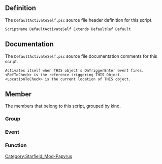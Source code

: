 {{Script_Object_Summary
| title = DefaultActivateSelf
| name = [[SFM:Script-DefaultActivateSelf|DefaultActivateSelf]]
| extends = [[SFM:Script-DefaultRef|DefaultRef]] → [[SFM:Script-DefaultRefParent|DefaultRefParent]] → [[SFM:Script-ObjectReference|ObjectReference]] → [[SFM:Script-Form|Form]] → [[SFM:Script-ScriptObject|ScriptObject]]
| flags = Default
}}


== Definition ==
The <code>DefaultActivateSelf.psc</code> source file header definition for this script.

<source lang="papyrus">
ScriptName DefaultActivateSelf Extends DefaultRef Default
</source>


== Documentation ==
The <code>DefaultActivateSelf.psc</code> source file documentation comments for this script.

<source>
Activates itself when THIS object's OnTriggerEnter event fires.
<RefToCheck> is the reference triggering THIS Object.
<LocationToCheck> is the current location of THIS object.
</source>


== Member ==
The members that belong to this script, grouped by kind.

=== Group ===
{{Script_Object_Member_Summary
| title = Quest_Properties
| script = [[SFM:Script-DefaultActivateSelf|DefaultActivateSelf]]
| name = [[SFM:Script-DefaultActivateSelf/Quest_Properties|Quest_Properties]]
| kind = Group
| flags = collapsed
| documentation = Double-Click to EXPAND
}}

{{Script_Object_Member_Summary
| title = Script_Specific_Properties
| script = [[SFM:Script-DefaultActivateSelf|DefaultActivateSelf]]
| name = [[SFM:Script-DefaultActivateSelf/Script_Specific_Properties|Script_Specific_Properties]]
| kind = Group
}}

=== Event ===
{{Script_Object_Member_Summary
| title = OnInit
| script = [[SFM:Script-DefaultActivateSelf|DefaultActivateSelf]]
| name = [[SFM:Script-DefaultActivateSelf/OnInit|OnInit]]
| kind = Event
}}

{{Script_Object_Member_Summary
| title = OnTriggerEnter
| script = [[SFM:Script-DefaultActivateSelf|DefaultActivateSelf]]
| name = [[SFM:Script-DefaultActivateSelf/OnTriggerEnter|OnTriggerEnter]]
| kind = Event
| parameters = ObjectReference akActionRef
}}

=== Function ===
{{Script_Object_Member_Summary
| title = DoSpecificThing
| script = [[SFM:Script-DefaultActivateSelf|DefaultActivateSelf]]
| name = [[SFM:Script-DefaultActivateSelf/DoSpecificThing|DoSpecificThing]]
| kind = Function
| parameters = DefaultScriptFunctions:ParentScriptFunctionParams ParentScriptFunctionParams, ObjectReference RefToDoThingWith = none, bool LastRefToDoThingWith = true
| documentation = Reimplementing Parent's empty function
}}


[[Category:Starfield_Mod-Papyrus]]
